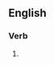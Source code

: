 ==English==

===Verb===
{{head|en|verb form}}

# {{present participle of|microprogram|lang=en|nocat=1}}